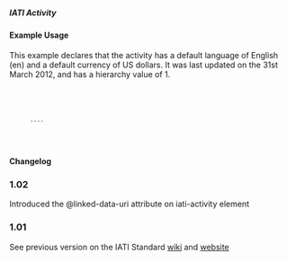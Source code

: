 ===== IATI Activity ===== 
{{for revison 1.02}}
==== Example Usage ====
This example declares that the activity has a default language of English (en) and a default currency of US dollars.  It was last updated on the 31st March 2012, and has a hierarchy value of 1.
<code xml>
 <iati-activity xml:lang="en" default-currency="USD" last-updated-datetime="2012-03-31T01:01:01" hierarchy="1">
       ....
 </iati-activity>
</code>

==== Changelog ====
===1.02===
Introduced the @linked-data-uri attribute on iati-activity element
===1.01===
See previous version on the IATI Standard [[http://wiki.iatistandard.org/standard/documentation/1.0/iati-activity | wiki]] and [[http://iatistandard.org/101/activities-standard/container-elements/record-header/ | website]]